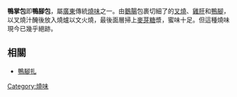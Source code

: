 {{Unreferenced|time=2022-02-23T04:05:56+00:00}}
'''鴨掌包'''即'''鴨腳包'''，屬[[廣東|廣東]]傳統[[燒味|燒味]]之一。由[[鵝腸|鵝腸]]包裹切細了的[[叉燒|叉燒]]、[[雞肝|雞肝]]和[[鴨腳|鴨腳]]，以叉燒汁醃後放入燒爐以文火燒，最後面層掃上[[麥芽糖|麥芽糖]]漿，蜜味十足。但這種燒味現今已幾乎絕跡。

== 相關 ==
*[[鴨腳扎|鴨腳扎]]

{{food-stub}}

[[Category:燒味|Category:燒味]]